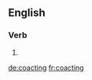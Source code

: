 
==English==

===Verb===
{{head|en}}

# {{present participle of|coact}}

[[de:coacting]]
[[fr:coacting]]